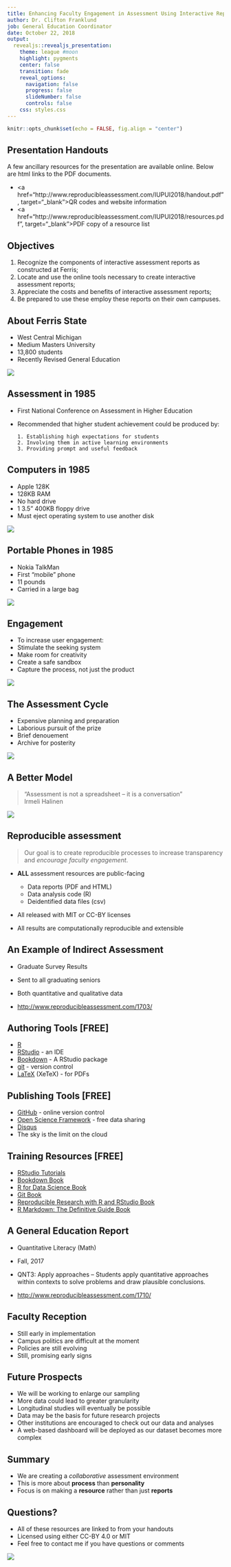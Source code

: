 ```yaml
---
title: Enhancing Faculty Engagement in Assessment Using Interactive Reporting
author: Dr. Clifton Franklund
job: General Education Coordinator
date: October 22, 2018
output:
  revealjs::revealjs_presentation:
    theme: league #moon
    highlight: pygments
    center: false
    transition: fade
    reveal_options:
      navigation: false
      progress: false
      slideNumber: false
      controls: false
    css: styles.css
---
```


```r
knitr::opts_chunk$set(echo = FALSE, fig.align = "center")
```
## Presentation Handouts
A few ancillary resources for the presentation are available online. Below are html links to the PDF documents. 


* <a href="http://www.reproducibleassessment.com/IUPUI2018/handout.pdf", target="_blank">QR codes and website information</a>
* <a href="http://www.reproducibleassessment.com/IUPUI2018/resources.pdf", target="_blank">PDF copy of a resource list</a>

## Objectives 

1. Recognize the components of interactive assessment reports as constructed at Ferris;
1. Locate and use the online tools necessary to create interactive assessment reports;
1. Appreciate the costs and benefits of interactive assessment reports;
1. Be prepared to use these employ these reports on their own campuses.


## About Ferris State
<div id="left">
* West Central Michigan  
* Medium Masters University  
* 13,800 students  
* Recently Revised General Education 
</div>
<div id="right">
<section class = "plain">
![](images/clockbelltower.jpg) 
</section>


## Assessment in 1985
* First National Conference on Assessment in Higher Education
* Recommended that higher student achievement could be produced by:

	  1. Establishing high expectations for students  
	  2. Involving them in active learning environments   
	  3. Providing prompt and useful feedback   

## Computers in 1985
<div id="left">
* Apple 128K
* 128KB RAM
* No hard drive
* 1 3.5" 400KB floppy drive
* Must eject operating system to use another disk
</div>
<div id="right">
<section class = "plain">
![](images/128.png) 
</section>

## Portable Phones in 1985
<div id="left">
* Nokia TalkMan
* First "mobile" phone
* 11 pounds
* Carried in a large bag
</div>
<div id="right">
<section class = "plain">
![](images/1985_phone.jpg) 
</section>


## Engagement
<div id="left">
* To increase user engagement:
* Stimulate the seeking system
* Make room for creativity
* Create a safe sandbox
* Capture the process, not just the product
</div>
<div id="right">
<section class = "plain">
![](images/alive_at_work.jpg) 
</section>

## The Assessment Cycle
<div id="left">
* Expensive planning and preparation
* Laborious pursuit of the prize
* Brief denouement
* Archive for posterity
</div>
<div id="right">
<section class = "plain">
![](images/raiders.jpg) 
</section>

## A Better Model
<blockquote>"Assessment is not a spreadsheet -- it is a conversation"<br />Irmeli Halinen</blockquote>
<section class = "plain">
![](images/GREEK_KEY.png)
</section>

## Reproducible assessment
<blockquote>Our goal is to create reproducible processes to increase transparency and <em>encourage faculty engagement</em>.</blockquote>  

* **ALL** assessment resources are public-facing  <br />  

	* Data reports (PDF and HTML)
	* Data analysis code (R)
	* Deidentified data files (csv)<br />

* All released with MIT or CC-BY licenses  
* All results are computationally reproducible and extensible

## An Example of Indirect Assessment
* Graduate Survey Results  
* Sent to all graduating seniors  
* Both quantitative and qualitative data  

* [http://www.reproducibleassessment.com/1703/](http://www.reproducibleassessment.com/1703/){target="_blank"}

## Authoring Tools [FREE] 
* [R](https://www.r-project.org)
* [RStudio](https://www.rstudio.com) - an IDE
* [Bookdown](https://cran.r-project.org/web/packages/bookdown/bookdown.pdf) - A RStudio package
* [git](https://git-scm.com) - version control
* [LaTeX](http://xetex.sourceforge.net) (XeTeX) - for PDFs

## Publishing Tools [FREE]
* [GitHub](https://github.com) - online version control
* [Open Science Framework](https://osf.io) - free data sharing
* [Disqus](https://disqus.com)
* The sky is the limit on the cloud

## Training Resources [FREE]
* [RStudio Tutorials](https://www.rstudio.com/online-learning/)
* [Bookdown Book](https://bookdown.org/yihui/bookdown/)
* [R for Data Science Book](http://r4ds.had.co.nz)
* [Git Book](https://git-scm.com/book/en/v2)
* [Reproducible Research with R and RStudio Book](https://englianhu.files.wordpress.com/2016/01/reproducible-research-with-r-and-studio-2nd-edition.pdf)
* [R Markdown: The Definitive Guide Book](https://bookdown.org/yihui/rmarkdown/)

## A General Education Report
* Quantitative Literacy (Math)
* Fall, 2017
* QNT3: Apply approaches – Students apply quantitative approaches within contexts to solve problems and draw plausible conclusions.

* [http://www.reproducibleassessment.com/1710/](http://www.reproducibleassessment.com/1710/)

## Faculty Reception
* Still early in implementation
* Campus politics are difficult at the moment
* Policies are still evolving
* Still, promising early signs

## Future Prospects
* We will be working to enlarge our sampling
* More data could lead to greater granularity
* Longitudinal studies will eventually be possible
* Data may be the basis for future research projects
* Other institutions are encouraged to check out our data and analyses
* A web-based dashboard will be deployed as our dataset becomes more complex

## Summary

* We are creating a _collaborative_ assessment environment  
* This is more about **process** than **personality**  
* Focus is on making a **resource** rather than just **reports**    

## Questions?

* All of these resources are linked to from your handouts  
* Licensed using either CC-BY 4.0 or MIT  
* Feel free to contact me if you have questions or comments  

<section class = "plain">
![](images/businessCard.jpg) 
</section>
